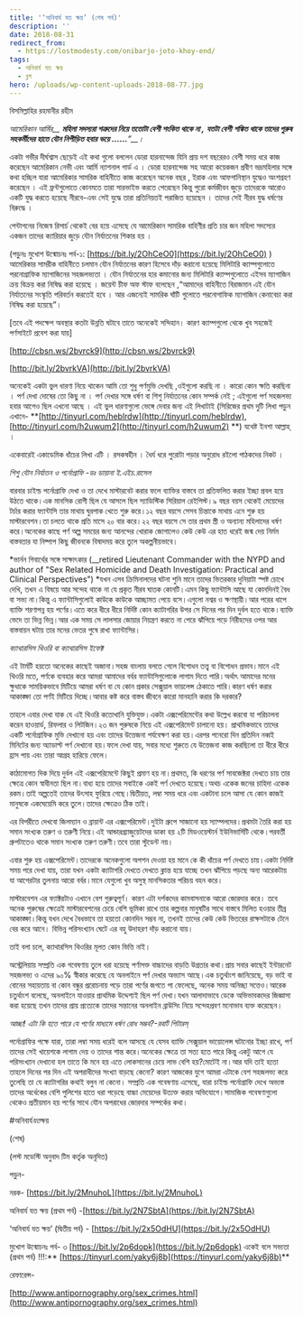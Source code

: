 ```yaml
---
title: '‘অনিবার্য যত ক্ষয়’ (শেষ পর্ব)'
description: ''
date: 2018-08-31
redirect_from:
  - https://lostmodesty.com/onibarjo-joto-khoy-end/
tags:
  - অনিবার্য যত ক্ষয়
  - ব্লগ
hero: /uploads/wp-content-uploads-2018-08-77.jpg
---
```


বিসমিল্লাহির রহমানীর রহীম

_আমেরিকান আর্মির\_\_ **মহিলা সদস্যরা শত্রুদের নিয়ে ততোটা বেশী শংকিত থাকে না ,** **যতটা বেশী** **শঙ্কিত থাকে তাদের পুরুষ সহকর্মীদের হাতে যৌন নিপীড়িত হবার** **ভয়ে** **......**”\_\_।_

একটা গভীর দীর্ঘশ্বাস ছেড়েই এই কথা গুলো বললেন ডোরা হারনান্দেজ যিনি প্রায় দশ বছরেরও বেশী সময় ধরে কাজ করেছেন আমেরিকান নেভী এবং আর্মি ন্যাশনাল গার্ড এ । ডোরা হারনান্দেজ সহ আরো কয়েকজন প্রবীণ ভদ্রমহিলার সঙ্গে কথা হচ্ছিল যারা আমেরিকার সামরিক বাহিনীতে কাজ করেছেন অনেক বছর , ইরাক এবং আফগানিস্থান যুদ্ধেও অংশগ্রহণ করেছেন । এই ফ্রন্টগুলোতে কোনমতে তারা সারভাইভ করতে পেরেছেন কিন্তু পুরো কর্মজীবন জুড়ে তাদেরকে আরোও একটি যুদ্ধ করতে হয়েছে নীরবে-এবং সেই যুদ্ধে তারা প্রতিনিয়তই পরাজিত হয়েছেন । তাদের সেই নীরব যুদ্ধ ধর্ষণের বিরুদ্ধে ।

পেন্টাগনের নিজেস্ব রিসার্চ থেকেই বের হয়ে এসেছে যে আমেরিকান সামরিক বাহিণীর প্রতি চার জন মহিলা সদস্যের একজন তাদের ক্যারিয়ার জুড়ে যৌন নির্যাতনের শিকার হয় ।

(পড়ুনঃ মুখোশ উন্মোচনঃ পর্ব-১: [https://bit.ly/2OhCeO0](https://bit.ly/2OhCeO0) ) আমেরিকার সামরীক বাহিনীতে চলমান যৌন নির্যাতনের কারণ হিসেবে দাঁড় করানো হয়েছে মিলিটারি ক্যাম্পগুলোতে পরনোগ্রাফিক ম্যাগাজিনের সহজলভ্যতা । যৌন নির্যাতনের হার কমানোর জন্য মিলিটারি ক্যাম্পগুলোতে এইসব ম্যাগাজিন ক্রয় বিক্রয় করা নিষিদ্ধ করা হয়েছে । জয়েন্ট চীফ অফ স্টাফ বলেছেন ,“আমাদের বাহিনীতে বিরাজমান এই যৌন নির্যাতনের সংস্কৃতি পরিবর্তন করতেই হবে । আর এজন্যেই সামরিক ঘাঁটি গুলোতে পরনোগাফিক ম্যাগাজিন কেনাবেচা করা নিষিদ্ধ করা হয়েছে”।

\[তবে এই পদক্ষেপ অবস্থার কতটা উন্নতি ঘটাবে তাতে অনেকেই সন্দিহান। কারণ ক্যাম্পগুলো থেকে খুব সহজেই পর্ণসাইটে প্রবেশ করা যায়]

[http://cbsn.ws/2bvrck9](http://cbsn.ws/2bvrck9)

[http://bit.ly/2bvrkVA](http://bit.ly/2bvrkVA)

অনেকেই একটা ভুল ধারণা নিয়ে থাকেন আমি তো শুধু পর্ণমুভি দেখছি ,ওইগুলো করছি না । কারো কোন ক্ষতি করছিনা । পর্ণ দেখা দোষের তো কিছু না । পর্ণ দেখার সঙ্গে ধর্ষণ বা শিশু নির্যাতনের কোন সম্পর্ক নেই ; এইগুলো পর্ণ সহজলভ্য হবার আগেও ছিল এখনো আছে । এই ভুল ধারণাগুলো ভেঙ্গে দেবার জন্য এই লিখাটাই (সিরিজের প্রথম দুটি লিখা পড়ুন এখানে- **[http://tinyurl.com/heblrdw](http://tinyurl.com/heblrdw), [http://tinyurl.com/h2uwum2](http://tinyurl.com/h2uwum2) **) যথেষ্ট ইনশা আল্লাহ্‌ ।

একেবারেই একাডেমিক ধাঁচের লিখা এটি । রসকষহীন । ধৈর্য ধরে পুরোটা পড়ার অনুরোধ রইলো পাঠকদের নিকট ।

_শিশু যৌন নির্যাতন ও পর্নোগ্রাফি -ডঃ ডায়ানা ই.এইচ.রাসেল_

বারবার চাইল্ড পর্নোগ্রাফি দেখা ও তা দেখে মাস্টারবেট করার ফলে ব্যাক্তির বাস্তবে তা প্রতিফলিত করার ইচ্ছা প্রবল হয়ে উঠতে থাকে।এক মানসিক রোগী ছিল যে আসলে ছিল স্যাডিস্টিক সিরিয়াল রেইপিস্ট।৯ বছর বয়স থেকেই মেয়েদের টর্চার করার ফ্যান্টাসি তার মাথায় ঘুরপাক খেতে শুরু করে।১২ বছর বয়সে সেসব চিন্তাকে মাথায় এনে শুরু হয় মাস্টারবেশন।তা চলতে থাকে প্রতি মাসে ২০ বার করে।২২ বছর বয়সে সে তার প্রথম স্ত্রী ও অন্যান্য মহিলাদের ধর্ষণ করে।অনেকের কাছে পর্ণ অল্প সময়ের জন্য আনন্দের খোরাক জোগালেও কেউ কেউ এর হাত ধরেই জন্ম দেয় নির্মম বাস্তবতার যা নিষ্পাপ কিছু জীবনকে বিষাদময় করে তুলে অকল্পনীয়ভাবে।

*ভার্নন গিবার্থের সঙ্গে সাক্ষাৎকার (\_\_retired Lieutenant Commander with the NYPD and author of "Sex Related Homicide and Death Investigation: Practical and Clinical Perspectives") *যখন এসব ক্রিমিনালদের ঘটনা শুনি মানে তাদের ভিতরকার দুনিয়াটা স্পষ্ট চোখে দেখি, তখন এ বিষয়ে আর সন্দেহ থাকে না যে প্রকৃত নীরব ঘাতক কোনটি।এমন কিছু ফ্যান্টাসি আছে যা কোনদিনই বৈধ বা সভ্য না।কিন্তু এ ফ্যান্টাসিগুলোই কাউকে কাউকে আচ্ছামত পেয়ে বসে।এগুলো নশ্বর ও ক্ষণস্থায়ী।আর পরের ধাপে ব্যাক্তি শরণাপন্ন হয় পর্ণের।এতে করে ধীরে ধীরে নির্দিষ্ট কোন ক্যাটাগরির উপর সে দিনের পর দিন দুর্বল হতে থাকে।ব্যাক্তি ভেদে তা ভিন্ন ভিন্ন।আর এক সময় সে লালসার জোয়ার নিয়ন্ত্রণ করতে না পেরে ঝাঁপিয়ে পড়ে নিরীহদের ওপর আর বাস্তবায়ন ঘটায় তার মনের ভেতর পুষে রাখা ফ্যান্টাসির।

_ক্যাথারসিস থিওরি বা ক্যাথারসিস ইফেক্ট_

এই টার্মটি হয়তো অনেকের কাছেই অজানা।সহজ বাংলায় বলতে গেলে বিশোধন তত্ত্ব বা বিশোধন প্রভাব।মানে এই থিওরি মতে, পর্ণকে ব্যবহার করে আমরা আমাদের বর্বর ফ্যান্টাসিগুলোকে লাগাম দিতে পারি।অর্থাৎ আমাদের মনের ক্ষুধাকে সাময়িকভাবে মিটিয়ে আমরা ধর্ষণ বা যে কোন প্রকার সেক্সুয়াল ভায়লেন্স ঠেকাতে পারি।কারণ ধর্ষণ করার আকাঙ্ক্ষা তো পর্ণই মিটিয়ে দিচ্ছে।আবার কষ্ট করে বাস্তব জীবনে কারো মানহানি করার কি দরকার?

তাহলে এবার দেখা যাক যে এই থিওরি কতোখানি যুক্তিযুক্ত।একটা এক্সপেরিমেন্টের কথা উল্লেখ করবো যা পরিচালনা করেন হাওয়ার্ড, রিফলার ও লিটজিন।২৩ জন পুরুষকে নিয়ে এই এক্সপেরিমেন্ট চালানো হয়। প্রাথমিকভাবে তাদের একটি পর্নোগ্রাফিক মুভি দেখানো হয় এবং তাদের উত্তেজনা পর্যবেক্ষণ করা হয়।এরপর পনেরো দিন প্রতিদিন নব্বই মিনিটের জন্য অ্যাডাল্ট পর্ণ দেখানো হয়।ফলে দেখা যায়, সবার মধ্যে শুরুতে যে উত্তেজনা কাজ করছিলো তা ধীরে ধীরে হ্রাস পায় এবং তারা আগ্রহ হারিয়ে ফেলে।

কাঠামোগত দিক দিয়ে দুর্বল এই এক্সপেরিমেন্টে কিছুই প্রমাণ হয় না।প্রথমত, কি ধরণের পর্ণ সাবজেক্টরা দেখতে চায় তার ক্ষেত্রে কোন স্বাধীনতা ছিল না।বাধ্য হয়ে তাদের সবাইকে একই পর্ণ দেখতে হয়েছে।অথচ একেক জনের চাহিদা একেক রকম।তাই অল্পতেই তাদের উৎসাহ ফুরিয়ে গেছে।দ্বিতীয়ত, লম্বা সময় ধরে এবং একটানা চলে আসা যে কোন কাজই মানুষকে একঘেয়েমি করে তুলে।তাদের ক্ষেত্রেও ঠিক তাই।

এর বিপরীতে দেখবো জিলম্যান ও ব্রায়ান্ট এর এক্সপেরিমেন্ট।দুইটা গ্রুপে সাজানো হয় স্যাম্পলদের।প্রথমটা তৈরি করা হয় সমান সংখ্যক তরুণ ও তরুণী নিয়ে।এই আন্ডারগ্র্যাজুয়েটদের ডাকা হয় ২টি মিডওয়েস্টার্ন ইউনিভার্সিটি থেকে।পরবর্তী গ্রুপটাতেও থাকে সমান সংখ্যক তরুণ তরুণী।তবে তারা স্টুডেন্ট নয়।

এবার শুরু হয় এক্সপেরিমেন্ট।তাদেরকে অনেকগুলো অপশন দেওয়া হয় মানে কে কী ধাঁচের পর্ণ দেখতে চায়।একটা নির্দিষ্ট সময় পরে দেখা যায়, তারা যখন একটা ক্যাটাগরি দেখতে দেখতে ক্লান্ত হয়ে যাচ্ছে তখন ঝাঁপিয়ে পড়ছে অন্য আরেকটায় যা আগেরটার তুলনায় আরো বর্বর।মানে যেগুলো খুব অসুস্থ মানসিকতার পরিচয় বহন করে।

মাস্টারবেশন এর ফ্যাক্টরটাও এখানে বেশ গুরুত্বপূর্ণ। কারণ এটা দর্শকদের কামবাসনাকে আরো জোরদার করে। তবে অনেক পুরুষের ক্ষেত্রেই মাস্টারবেশনের চেয়ে বেশি ভূমিকা রাখে তার কল্পনার মানুষটির সাথে বাস্তবে মিলিত হওয়ার তীব্র আকাঙ্ক্ষা।কিন্তু যখন দেখে বৈধভাবে তা হয়তো কোনদিন সম্ভব না, তখনই তাদের কেউ কেউ ভিতরের রাক্ষসটাকে টেনে বের করে আনে। বিভিন্ন পরিসংখ্যান ঘেটে এর বহু উদাহরণ দাঁড় করানো যায়।

তাই বলা চলে, ক্যাথারসিস থিওরির মূলত কোন ভিত্তি নাই।

অস্ট্রেলিয়ায় সম্প্রতি এক গবেষণায় তুলে ধরা হয়েছে পর্ণাসক্ত বাচ্চাদের বাড়তি উগ্রতার কথা।প্রায় সবার কাছেই ইন্টারনেট সহজলভ্য ও এদের ৯০% স্বীকার করেছে যে অনলাইনে পর্ণ দেখার অভ্যাস আছে।এক চতুর্থাংশ জানিয়েছে, বড় ভাই বা বোনের সহায়তায় বা কোন বন্ধুর প্ররোচনায় পড়ে তারা পর্ণের জগতে পা ফেলেছে, অনেক সময় অনিচ্ছা সত্তেও।আরেক চতুর্থাংশ বলেছে, অনলাইনে যাওয়ার প্রাথমিক উদ্দেশ্যই ছিল পর্ণ দেখা।যখন আলাদাভাবে ডেকে অভিভাবকদের জিজ্ঞাসা করা হয়েছে তখন তাদের প্রায় প্রত্যেকে তাদের সন্তানের অনলাইন ব্রাউসিং নিয়ে সন্দেহপ্রবণ মনোভাব ব্যক্ত করেছেন।

_আচ্ছা! এটা কি হতে পারে যে পর্ণের মাধ্যমে ধর্ষণ রোধ সম্ভব?-রবার্ট পিটারস্_

পর্নোগ্রাফির পক্ষে যারা, তারা লম্বা সময় ধরেই বলে আসছে যে যেসব ব্যাক্তি সেক্সুয়াল ভায়োলেন্স ঘটানোর ইচ্ছা রাখে, পর্ণ তাদের সেই খায়েশকে লাগাম দেয় ও তাদের শান্ত করে।অনেকের ক্ষেত্রে তা সত্য হতে পারে কিন্তু একটু আগে যে পরিসংখ্যান দেখানো হল তাতে কি মনে হয় এতে লোকসানের চেয়ে লাভ বেশি হয়?মোটেই না।আর যদি তাই হতো তাহলে দিনের পর দিন এই অপরাধীদের সংখ্যা বাড়ছে কেনো? কারণ আজকের যুগে আমরা এটাকে বেশ সহজলভ্য করে তুলেছি তা যে ক্যাটাগরির কথাই বলুন না কেনো। সম্প্রতি এক গবেষণায় এসেছে, যারা চাইল্ড পর্নোগ্রাফি দেখে অভ্যস্ত তাদের অর্ধেকের বেশি পুলিশের হাতে ধরা পড়েছে বাচ্চা মেয়েদের উত্যক্ত করার অভিযোগে।সামাজিক গবেষণাগুলো থেকেও প্রতীয়মান হয় পর্ণের সাথে যৌন অপরাধের জোরদার সম্পর্কের কথা।

\#অনিবার্য*যত*ক্ষয়

(শেষ)

(লস্ট মডেস্টি অনুবাদ টিম কর্তৃক অনূদিত)

পড়ুন-

নরক- [https://bit.ly/2MnuhoL](https://bit.ly/2MnuhoL)

অনিবার্য যত ক্ষয় (প্রথম পর্ব) -[https://bit.ly/2N7SbtA](https://bit.ly/2N7SbtA)

‘অনিবার্য যত ক্ষয়’ (দ্বিতীয় পর্ব) - [https://bit.ly/2x5OdHU](https://bit.ly/2x5OdHU)

মুখোশ উন্মোচনঃ পর্ব- ৩ [https://bit.ly/2p6dopk](https://bit.ly/2p6dopk) একেই বলে সভ্যতা (প্রথম পর্ব) !!!:** [https://tinyurl.com/yaky6j8b](https://tinyurl.com/yaky6j8b)**

রেফারেন্স-

[http://www.antipornography.org/sex_crimes.html](http://www.antipornography.org/sex_crimes.html)
